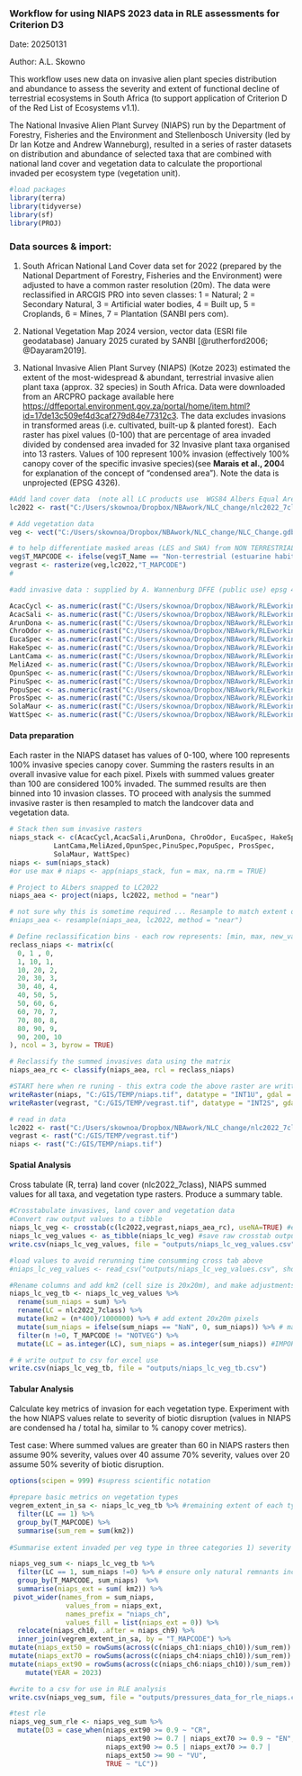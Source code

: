 ### Workflow for using NIAPS 2023 data in RLE assessments for Criterion D3

Date: 20250131

Author: A.L. Skowno

This workflow uses new data on invasive alien plant species distribution and abundance to assess the severity and extent of functional decline of terrestrial ecosystems in South Africa (to support application of Criterion D of the Red List of Ecosystems v1.1).

The National Invasive Alien Plant Survey (NIAPS) run by the Department of Forestry, Fisheries and the Environment and Stellenbosch University (led by Dr Ian Kotze and Andrew Wanneburg), resulted in a series of raster datasets on distribution and abundance of selected taxa that are combined with national land cover and vegetation data to calculate the proportional invaded per ecosystem type (vegetation unit).

```r
#load packages  
library(terra) 
library(tidyverse)
library(sf)
library(PROJ)
```

### Data sources & import:

1.  South African National Land Cover data set for 2022 (prepared by the National Department of Forestry, Fisheries and the Environment) were adjusted to have a common raster resolution (20m). The data were reclassified in ARCGIS PRO into seven classes: 1 = Natural; 2 = Secondary Natural, 3 = Artificial water bodies, 4 = Built up, 5 = Croplands, 6 = Mines, 7 = Plantation (SANBI pers com).

2.  National Vegetation Map 2024 version, vector data (ESRI file geodatabase) January 2025 curated by SANBI [@rutherford2006; @Dayaram2019].

3.  National Invasive Alien Plant Survey (NIAPS) (Kotze 2023) estimated the extent of the most-widespread & abundant, terrestrial invasive alien plant taxa (approx. 32 species) in South Africa. Data were downloaded from an ARCPRO package available here <https://dffeportal.environment.gov.za/portal/home/item.html?id=17de13c509ef4d3caf279d84e77312c3>. The data excludes invasions in transformed areas (i.e. cultivated, built-up & planted forest).  Each raster has pixel values (0-100) that are percentage of area invaded divided by condensed area invaded for 32 Invasive plant taxa organised into 13 rasters. Values of 100 represent 100% invasion (effectively 100% canopy cover of the specific invasive species)(see **Marais et al., 200**4 for explanation of the concept of "condensed area"). Note the data is unprojected (EPSG 4326).

```r
#Add land cover data  (note all LC products use  WGS84 Albers Equal Area, central meridian = 25; std parallel1 = -24; std parallel2 = -33). Use Tif version as this is processed faster by R terra.
lc2022 <- rast("C:/Users/skownoa/Dropbox/NBAwork/NLC_change/nlc2022_7class.tif")

# Add vegetation data
veg <- vect("C:/Users/skownoa/Dropbox/NBAwork/NLC_change/NLC_Change.gdb", "NVM2024Final_IEM5_12_07012025")  #ensure it uses proj =  wgs84 aea cm 25 -24 -33

# to help differentiate masked areas (LES and SWA) from NON TERRESTRIAL areas add "NOTVEG" to T_MAPCODE where T_NAME = "Non-Terrestrial*"
veg$T_MAPCODE <- ifelse(veg$T_Name == "Non-terrestrial (estuarine habitat)" | veg$T_Name == "Non-terrestrial (Aquatic)", "NOTVEG", veg$T_MAPCODE) 
vegrast <- rasterize(veg,lc2022,"T_MAPCODE")
#

```

```r
#add invasive data : supplied by A. Wannenburg DFFE (public use) epsg 4326 (geographic)

AcacCycl <- as.numeric(rast("C:/Users/skownoa/Dropbox/NBAwork/RLEworking/Invasives/Kotze_National_2024/data/commondata/raster_data/AcacCycl_CombAllplus.tif")) 
AcacSali <- as.numeric(rast("C:/Users/skownoa/Dropbox/NBAwork/RLEworking/Invasives/Kotze_National_2024/data/commondata/raster_data/AcacSali_CombAllplus.tif")) 
ArunDona <- as.numeric(rast("C:/Users/skownoa/Dropbox/NBAwork/RLEworking/Invasives/Kotze_National_2024/data/commondata/raster_data/ArunDona_CombAllplus.tif")) 
ChroOdor <- as.numeric(rast("C:/Users/skownoa/Dropbox/NBAwork/RLEworking/Invasives/Kotze_National_2024/data/commondata/raster_data/ChroOdor_CombAllplus.tif")) 
EucaSpec <- as.numeric(rast("C:/Users/skownoa/Dropbox/NBAwork/RLEworking/Invasives/Kotze_National_2024/data/commondata/raster_data/EucaSpec_CombAllplus.tif")) 
HakeSpec <- as.numeric(rast("C:/Users/skownoa/Dropbox/NBAwork/RLEworking/Invasives/Kotze_National_2024/data/commondata/raster_data/HakeSpec_CombAllplus.tif")) 
LantCama <- as.numeric(rast("C:/Users/skownoa/Dropbox/NBAwork/RLEworking/Invasives/Kotze_National_2024/data/commondata/raster_data/LantCama_CombAllplus.tif")) 
MeliAzed <- as.numeric(rast("C:/Users/skownoa/Dropbox/NBAwork/RLEworking/Invasives/Kotze_National_2024/data/commondata/raster_data/MeliAzed_CombAllplus.tif")) 
OpunSpec <- as.numeric(rast("C:/Users/skownoa/Dropbox/NBAwork/RLEworking/Invasives/Kotze_National_2024/data/commondata/raster_data/OpunSpec_CombAllplus.tif")) 
PinuSpec <- as.numeric(rast("C:/Users/skownoa/Dropbox/NBAwork/RLEworking/Invasives/Kotze_National_2024/data/commondata/raster_data/PinuSpec_CombAllplus.tif")) 
PopuSpec <- as.numeric(rast("C:/Users/skownoa/Dropbox/NBAwork/RLEworking/Invasives/Kotze_National_2024/data/commondata/raster_data/PopuSpec_CombAllplus.tif")) 
ProsSpec <- as.numeric(rast("C:/Users/skownoa/Dropbox/NBAwork/RLEworking/Invasives/Kotze_National_2024/data/commondata/raster_data/ProsSpec_CombAllplus.tif")) 
SolaMaur <- as.numeric(rast("C:/Users/skownoa/Dropbox/NBAwork/RLEworking/Invasives/Kotze_National_2024/data/commondata/raster_data/SolaMaur_CombAllplus.tif")) 
WattSpec <- as.numeric(rast("C:/Users/skownoa/Dropbox/NBAwork/RLEworking/Invasives/Kotze_National_2024/data/commondata/raster_data/WattSpec_CombAllplus.tif")) 

```

#### Data preparation

Each raster in the NIAPS dataset has values of 0-100, where 100 represents 100% invasive species canopy cover. Summing the rasters results in an overall invasive value for each pixel. Pixels with summed values greater than 100 are considered 100% invaded. The summed results are then binned into 10 invasion classes. TO proceed with analysis the summed invasive raster is then resampled to match the landcover data and vegetation data.

```r
# Stack then sum invasive rasters  
niaps_stack <- c(AcacCycl,AcacSali,ArunDona, ChroOdor, EucaSpec, HakeSpec,
           LantCama,MeliAzed,OpunSpec,PinuSpec,PopuSpec, ProsSpec,
           SolaMaur, WattSpec)
niaps <- sum(niaps_stack)
#or use max # niaps <- app(niaps_stack, fun = max, na.rm = TRUE)

# Project to ALbers snapped to LC2022
niaps_aea <- project(niaps, lc2022, method = "near")

# not sure why this is sometime required ... Resample to match extent of the land cover to allow for crosstabulation (the above project should sort this out but does not)
#niaps_aea <- resample(niaps_aea, lc2022, method = "near")

# Define reclassification bins - each row represents: [min, max, new_value]
reclass_niaps <- matrix(c(
  0, 1 , 0,
  1, 10, 1,
  10, 20, 2,
  20, 30, 3,
  30, 40, 4,
  40, 50, 5, 
  50, 60, 6, 
  60, 70, 7, 
  70, 80, 8, 
  80, 90, 9, 
  90, 200, 10
), ncol = 3, byrow = TRUE)

# Reclassify the summed invasives data using the matrix
niaps_aea_rc <- classify(niaps_aea, rcl = reclass_niaps)

```

```r
#START here when re runing - this extra code the above raster are written to disk and then imported. 
writeRaster(niaps, "C:/GIS/TEMP/niaps.tif", datatype = "INT1U", gdal = c("COMPRESS=LZW"), overwrite = TRUE)
writeRaster(vegrast, "C:/GIS/TEMP/vegrast.tif", datatype = "INT2S", gdal = c("COMPRESS=LZW"), overwrite = TRUE)

# read in data
lc2022 <- rast("C:/Users/skownoa/Dropbox/NBAwork/NLC_change/nlc2022_7class.tif")
vegrast <- rast("C:/GIS/TEMP/vegrast.tif")
niaps <- rast("C:/GIS/TEMP/niaps.tif")
```

#### Spatial Analysis

Cross tabulate (R, terra) land cover (nlc2022_7class), NIAPS summed values for all taxa, and vegetation type rasters. Produce a summary table.

```r
#Crosstabulate invasives, land cover and vegetation data 
#Convert raw output values to a tibble
niaps_lc_veg <- crosstab(c(lc2022,vegrast,niaps_aea_rc), useNA=TRUE) #ensure NA areas included
niaps_lc_veg_values <- as_tibble(niaps_lc_veg) #save raw crosstab outputs
write.csv(niaps_lc_veg_values, file = "outputs/niaps_lc_veg_values.csv") 

#load values to avoid rerunning time consumming cross tab above
#niaps_lc_veg_values <- read_csv("outputs/niaps_lc_veg_values.csv", show_col_types = FALSE)

#Rename columns and add km2 (cell size is 20x20m), and make adjustments to values as required
niaps_lc_veg_tb <- niaps_lc_veg_values %>%
  rename(sum_niaps = sum) %>%
  rename(LC = nlc2022_7class) %>%
  mutate(km2 = (n*400)/1000000) %>% # add extent 20x20m pixels
  mutate(sum_niaps = ifelse(sum_niaps == "NaN", 0, sum_niaps)) %>% # make NaN = 0 (allows as.integer later)
  filter(n !=0, T_MAPCODE != "NOTVEG") %>%
  mutate(LC = as.integer(LC), sum_niaps = as.integer(sum_niaps)) #IMPORTANT to make integers othewise ifelse does not work correctly below!

# # write output to csv for excel use
write.csv(niaps_lc_veg_tb, file = "outputs/niaps_lc_veg_tb.csv")
```

#### Tabular Analysis

Calculate key metrics of invasion for each vegetation type. Experiment with the how NIAPS values relate to severity of biotic disruption (values in NIAPS are condensed ha / total ha, similar to % canopy cover metrics).

Test case: Where summed values are greater than 60 in NIAPS rasters then assume 90% severity, values over 40 assume 70% severity, values over 20 assume 50% severity of biotic disruption.

```r
options(scipen = 999) #supress scientific notation

#prepare basic metrics on vegetation types
vegrem_extent_in_sa <- niaps_lc_veg_tb %>% #remaining extent of each type
  filter(LC == 1) %>%  
  group_by(T_MAPCODE) %>%
  summarise(sum_rem = sum(km2))
  
#Summarise extent invaded per veg type in three categories 1) severity 50% ~ niaps class 1-10; 2) severity 70% ~niaps class 4-10; 3) severity 90% ~ niaps class 6-10. Classes are based on a metric similar canopy cover (ie condensed extent / full extent * 100), so an area full invaded with only ias present is 100 (class 10).

niaps_veg_sum <- niaps_lc_veg_tb %>%
  filter(LC == 1, sum_niaps !=0) %>% # ensure only natural remnants included
  group_by(T_MAPCODE, sum_niaps)  %>%
  summarise(niaps_ext = sum( km2)) %>%
 pivot_wider(names_from = sum_niaps, 
              values_from = niaps_ext, 
              names_prefix = "niaps_ch", 
              values_fill = list(niaps_ext = 0)) %>%
  relocate(niaps_ch10, .after = niaps_ch9) %>%
  inner_join(vegrem_extent_in_sa, by = "T_MAPCODE") %>%
mutate(niaps_ext50 = rowSums(across(c(niaps_ch1:niaps_ch10))/sum_rem)) %>%
mutate(niaps_ext70 = rowSums(across(c(niaps_ch4:niaps_ch10))/sum_rem)) %>%
mutate(niaps_ext90 = rowSums(across(c(niaps_ch6:niaps_ch10))/sum_rem)) %>%
    mutate(YEAR = 2023)

#write to a csv for use in RLE analysis
write.csv(niaps_veg_sum, file = "outputs/pressures_data_for_rle_niaps.csv") 

#test rle
niaps_veg_sum_rle <- niaps_veg_sum %>%
  mutate(D3 = case_when(niaps_ext90 >= 0.9 ~ "CR",
                        niaps_ext90 >= 0.7 | niaps_ext70 >= 0.9 ~ "EN",
                        niaps_ext90 >= 0.5 | niaps_ext70 >= 0.7 | 
                        niaps_ext50 >= 90 ~ "VU",
                        TRUE ~ "LC"))
```
